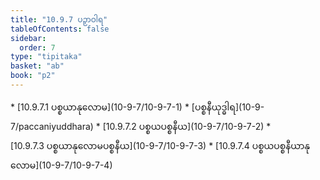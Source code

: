 ```yaml
---
title: "10.9.7 ပဉှာဝါရ"
tableOfContents: false
sidebar:
  order: 7
type: "tipitaka"
basket: "ab"
book: "p2"
---
```



<DynamicBreadcrumb />



<TableOfContents book="p2" section="10.9.7">
* [10.9.7.1 ပစ္စယာနုလောမ](10-9-7/10-9-7-1)
* [ပစ္စနီယုဒ္ဓါရ](10-9-7/paccaniyuddhara)
* [10.9.7.2 ပစ္စယပစ္စနီယ](10-9-7/10-9-7-2)
* [10.9.7.3 ပစ္စယာနုလောမပစ္စနီယ](10-9-7/10-9-7-3)
* [10.9.7.4 ပစ္စယပစ္စနီယာနုလောမ](10-9-7/10-9-7-4)
</TableOfContents>